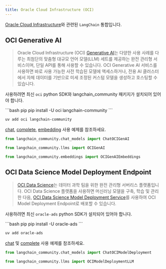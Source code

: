 ```yaml
---
title: Oracle Cloud Infrastructure (OCI)
---
```


[Oracle Cloud Infrastructure](https://www.oracle.com/artificial-intelligence/)와 관련된 `LangChain` 통합입니다.

## OCI Generative AI
> Oracle Cloud Infrastructure (OCI) [Generative AI](https://docs.oracle.com/en-us/iaas/Content/generative-ai/home.htm)는 다양한 사용 사례를 다루는 최첨단의 맞춤형 대규모 언어 모델(LLM) 세트를 제공하는 완전 관리형 서비스이며, 단일 API를 통해 사용할 수 있습니다.
> OCI Generative AI 서비스를 사용하면 바로 사용 가능한 사전 학습된 모델에 액세스하거나, 전용 AI 클러스터에서 자체 데이터를 기반으로 미세 조정된 커스텀 모델을 생성하고 호스팅할 수 있습니다.

사용하려면 최신 `oci` python SDK와 langchain_community 패키지가 설치되어 있어야 합니다.

<CodeGroup>
```bash pip
pip install -U oci langchain-community
```

```bash uv
uv add oci langchain-community
```
</CodeGroup>

[chat](/oss/integrations/llms/oci_generative_ai), [complete](/oss/integrations/chat/oci_generative_ai), [embedding](/oss/integrations/text_embedding/oci_generative_ai) 사용 예제를 참조하세요.

```python
from langchain_community.chat_models import ChatOCIGenAI

from langchain_community.llms import OCIGenAI

from langchain_community.embeddings import OCIGenAIEmbeddings
```

## OCI Data Science Model Deployment Endpoint

> [OCI Data Science](https://docs.oracle.com/en-us/iaas/data-science/using/home.htm)는 데이터 과학 팀을 위한 완전 관리형 서버리스 플랫폼입니다. OCI Data Science 플랫폼을 사용하면 머신러닝 모델을 구축, 학습 및 관리한 다음, [OCI Data Science Model Deployment Service](https://docs.oracle.com/en-us/iaas/data-science/using/model-dep-about.htm)를 사용하여 OCI Model Deployment Endpoint로 배포할 수 있습니다.

사용하려면 최신 `oracle-ads` python SDK가 설치되어 있어야 합니다.

<CodeGroup>
```bash pip
pip install -U oracle-ads
```

```bash uv
uv add oracle-ads
```
</CodeGroup>

[chat](/oss/integrations/chat/oci_data_science) 및 [complete](/oss/integrations/llms/oci_model_deployment_endpoint) 사용 예제를 참조하세요.


```python
from langchain_community.chat_models import ChatOCIModelDeployment

from langchain_community.llms import OCIModelDeploymentLLM
```
```